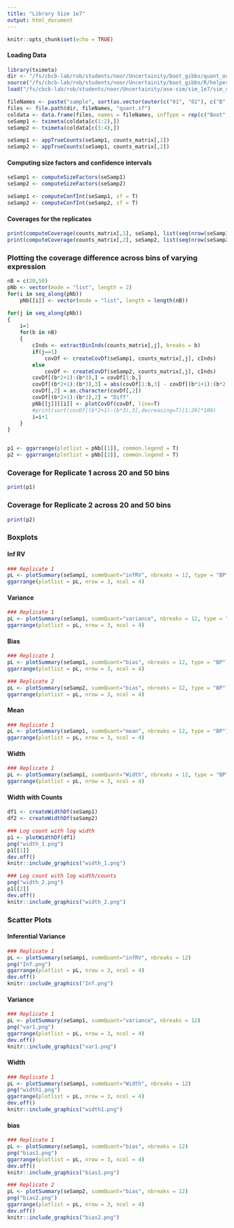 ```yaml
---
title: "Library Size 1e7"
output: html_document
---
```


```r
knitr::opts_chunk$set(echo = TRUE)
```

#### Loading Data
```r
library(tximeta)
dir <- "/fs/cbcb-lab/rob/students/noor/Uncertainity/boot_gibbs/quant_output/Drosophilla/sim_1e7"
source("/fs/cbcb-lab/rob/students/noor/Uncertainity/boot_gibbs/R/helper_func.R")
load("/fs/cbcb-lab/rob/students/noor/Uncertainity/ase-sim/sim_1e7/sim_counts_matrix.rda") ##True Counts

fileNames <- paste("sample", sort(as.vector(outer(c("01", "02"), c("B", "GS"), paste, sep="_"))), sep= "_")
files <- file.path(dir, fileNames, "quant.sf")
coldata <- data.frame(files, names = fileNames, infType = rep(c("Boot", "GS"), times = 2), stringsAsFactors = F)
seSamp1 <- tximeta(coldata[c(1:2),])
seSamp2 <- tximeta(coldata[c(3:4),])

seSamp1 <- appTrueCounts(seSamp1, counts_matrix[,1])
seSamp2 <- appTrueCounts(seSamp1, counts_matrix[,2])
```

#### Computing size factors and confidence intervals
```r
seSamp1 <- computeSizeFactors(seSamp1)
seSamp2 <- computeSizeFactors(seSamp2)

seSamp1 <- computeConfInt(seSamp1, sf = T)
seSamp2 <- computeConfInt(seSamp2, sf = T)
```

#### Coverages for the replicates
```r
print(computeCoverage(counts_matrix[,1], seSamp1, list(seq(nrow(seSamp1))))) ###Replicate 1
print(computeCoverage(counts_matrix[,2], seSamp2, list(seq(nrow(seSamp2))))) ###Replicate 2
```

### Plotting the coverage difference across bins of varying expression
```r
nB = c(20,50)
pNb <- vector(mode = "list", length = 2)
for(i in seq_along(pNb))
    pNb[[i]] <- vector(mode = "list", length = length(nB))

for(j in seq_along(pNb))
{
    i=1
    for(b in nB)
    {
        cInds <- extractBinInds(counts_matrix[,j], breaks = b)
        if(j==1)
            covDf <- createCovDf(seSamp1, counts_matrix[,j], cInds)
        else
            covDf <- createCovDf(seSamp2, counts_matrix[,j], cInds)
        covDf[(b*2+1):(b*3),] = covDf[1:b,] 
        covDf[(b*2+1):(b*3),3] = abs(covDf[1:b,3] - covDf[(b*1+1):(b*2),3])
        covDf[,2] = as.character(covDf[,2])
        covDf[(b*2+1):(b*3),2] = "Diff"
        pNb[[j]][[i]] <- plotCovDf(covDf, line=T)
        #print(sort(covDf[(b*2+1):(b*3),3],decreasing=T)[1:20]*100)
        i=i+1
    }    
}


p1 <- ggarrange(plotlist = pNb[[1]], common.legend = T)
p2 <- ggarrange(plotlist = pNb[[2]], common.legend = T)
```
### Coverage for Replicate 1 across 20 and 50 bins
```r
print(p1)
```
### Coverage for Replicate 2 across 20 and 50 bins
```r
print(p2)
```

### Boxplots
#### Inf RV
```r
### Replicate 1
pL <- plotSummary(seSamp1, summQuant="infRV", nbreaks = 12, type = "BP")
ggarrange(plotlist = pL, nrow = 3, ncol = 4)

```

#### Variance
```r
### Replicate 1
pL <- plotSummary(seSamp1, summQuant="variance", nbreaks = 12, type = "BP")
ggarrange(plotlist = pL, nrow = 3, ncol = 4)

```

#### Bias
```r
### Replicate 1
pL <- plotSummary(seSamp1, summQuant="bias", nbreaks = 12, type = "BP")
ggarrange(plotlist = pL, nrow = 3, ncol = 4)

### Replicate 2
pL <- plotSummary(seSamp2, summQuant="bias", nbreaks = 12, type = "BP")
ggarrange(plotlist = pL, nrow = 3, ncol = 4)
```

#### Mean
```r
### Replicate 1
pL <- plotSummary(seSamp1, summQuant="mean", nbreaks = 12, type = "BP")
ggarrange(plotlist = pL, nrow = 3, ncol = 4)
```

#### Width
```r
### Replicate 1
pL <- plotSummary(seSamp1, summQuant="Width", nbreaks = 12, type = "BP")
ggarrange(plotlist = pL, nrow = 3, ncol = 4)
```

#### Width with Counts
```r
df1 <- createWidthDf(seSamp1)
df2 <- createWidthDf(seSamp2)

### Log count with log width
p1 <- plotWidthDf(df1)
png("width_1.png")
p1[[1]]
dev.off()
knitr::include_graphics("width_1.png")

### Log count with log width/counts
png("width_2.png")
p1[[2]]
dev.off()
knitr::include_graphics("width_2.png")
```

### Scatter Plots
#### Inferential Variance
```r
### Replicate 1
pL <- plotSummary(seSamp1, summQuant="infRV", nbreaks = 12)
png("Inf.png")
ggarrange(plotlist = pL, nrow = 3, ncol = 4)
dev.off()
knitr::include_graphics("Inf.png")
```

#### Variance
```r
### Replicate 1
pL <- plotSummary(seSamp1, summQuant="variance", nbreaks = 12)
png("var1.png")
ggarrange(plotlist = pL, nrow = 3, ncol = 4)
dev.off()
knitr::include_graphics("var1.png")
```

#### Width
```r
### Replicate 1
pL <- plotSummary(seSamp1, summQuant="Width", nbreaks = 12)
png("width1.png")
ggarrange(plotlist = pL, nrow = 3, ncol = 4)
dev.off()
knitr::include_graphics("width1.png")
```

#### bias
```r
### Replicate 1
pL <- plotSummary(seSamp1, summQuant="bias", nbreaks = 12)
png("bias1.png")
ggarrange(plotlist = pL, nrow = 3, ncol = 4)
dev.off()
knitr::include_graphics("bias1.png")

### Replicate 2
pL <- plotSummary(seSamp2, summQuant="bias", nbreaks = 12)
png("bias2.png")
ggarrange(plotlist = pL, nrow = 3, ncol = 4)
dev.off()
knitr::include_graphics("bias2.png")
```
